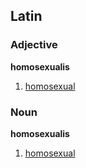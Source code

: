 ==Latin==
===Adjective===
'''homosexualis'''

#[[homosexual]]

===Noun===
'''homosexualis'''

#[[homosexual]]